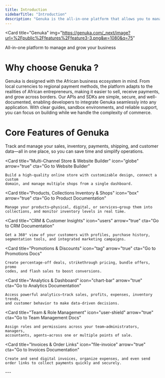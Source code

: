 ```yaml
---
title: Introduction
sidebarTitle: "Introduction"
description: "Genuka is the all-in-one platform that allows you to manage and grow your business from anywhere in the world."
---
```


<Card
  title="Genuka"
  img="https://genuka.com/_next/image?url=%2Fpublic%2Ffeatures%2Ffeature3-3.png&w=1080&q=75"
>
  All-in-one platform to manage and grow your business
</Card>

# Why choose Genuka ?

<Columns cols={2}>
  <Card title="Built for Africa">
    Genuka is designed with the African business ecosystem in mind. From local
    currencies to regional payment methods, the platform adapts to the realities
    of African entrepreneurs, making it easier to sell, receive payments, and
    grow across borders.
  </Card>

  <Card title="Developer-Friendly Integration">
    Our APIs and SDKs are simple, secure, and well-documented, enabling
    developers to integrate Genuka seamlessly into any application. With clear
    guides, sandbox environments, and reliable support, you can focus on
    building while we handle the complexity of commerce.
  </Card>
</Columns>

# Core Features of Genuka

<Columns cols={2}>
  <Card
    title="Unified Business Management"
    icon="dice"
    arrow="true"
    cta="Explore Unified Management"
  >
    Track and manage your sales, inventory, payments, shipping, and customer data—all in one place, so you can save time and simplify operations.
  </Card>

  <Card
    title="Multi-Channel Store & Website Builder"
    icon="globe"
    arrow="true"
    cta="Go to Website Builder"
  >
    Build a high-quality online store with customizable design, connect a custom
    domain, and manage multiple shops from a single dashboard.
  </Card>

  <Card
    title="Products, Collections Inventory & Shops"
    icon="box"
    arrow="true"
    cta="Go to Product Documentation"
  >
    Manage your products—physical, digital, or services—group them into
    collections, and monitor inventory levels in real time.
  </Card>

  <Card
    title="CRM & Customer Insights"
    icon="users"
    arrow="true"
    cta="Go to CRM Documentation"
  >
    Get a 360° view of your customers with profiles, purchase history,
    segmentation tools, and integrated marketing campaigns.
  </Card>

  <Card
    title="Promotions & Discounts"
    icon="tag"
    arrow="true"
    cta="Go to Promotions Docs"
  >
    Create percentage-off deals, strikethrough pricing, bundle offers, promo
    codes, and flash sales to boost conversions.
  </Card>

  <Card
    title="Analytics & Dashboard"
    icon="chart-bar"
    arrow="true"
    cta="Go to Analytics Documentation"
  >
    Access powerful analytics—track sales, profits, expenses, inventory trends,
    and customer behavior to make data-driven decisions.
  </Card>

  <Card
    title="Team & Role Management"
    icon="user-shield"
    arrow="true"
    cta="Go to Team Management Docs"
  >
    Assign roles and permissions across your team—administrators, managers,
    accountants, agents—across one or multiple points of sale.
  </Card>

  <Card
    title="Invoices & Order Links"
    icon="file-invoice"
    arrow="true"
    cta="Go to Invoices Documentation"
  >
    Create and send digital invoices, organize expenses, and even send order links to collect payments quickly and securely.
  </Card>
</Columns>
---
